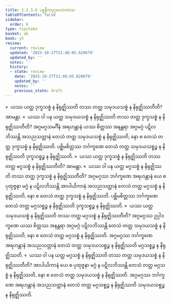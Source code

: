 ```yaml
---
title: 2.2.3.6 ပစ္စနီကပုဂ္ဂလောကာသ
tableOfContents: false
sidebar:
  order: 6
type: tipitaka
basket: ab
book: y5
review:
  current: review
  updated: '2025-10-27T21:48:05.620679'
  updated_by: ''
  notes: ''
  history:
  - state: review
    date: '2025-10-27T21:48:05.620679'
    updated_by: ''
    notes: ''
    previous_state: draft
---
```



<ReviewStatus review={frontmatter.review} showDetails={true} />

<HypothesisAnnotation frontmatter={frontmatter} />

<DynamicBreadcrumb />

<Division number="104" book="y5" e="ch" v="33" p="239">

<Paragraph number="536" book="y5">
»  ယဿ ယတ္ထ ဒုက္ခသစ္စံ န နိရုဇ္ဈိဿတိ တဿ တတ္ထ သမုဒယသစ္စံ န နိရုဇ္ဈိဿတီတိ? အာမန္တာ.
</Paragraph>

<Paragraph number="537" book="y5">
«  ယဿ ဝါ ပန ယတ္ထ သမုဒယသစ္စံ န နိရုဇ္ဈိဿတိ တဿ တတ္ထ ဒုက္ခသစ္စံ န နိရုဇ္ဈိဿတီတိ?
</Paragraph>

<Paragraph number="538" book="y5">
အဂ္ဂမဂ္ဂသမင်္ဂီနံ အရဟန္တာနံ ယဿ စိတ္တဿ အနန္တရာ အဂ္ဂမဂ္ဂံ ပဋိလဘိဿန္တိ အသညသတ္တာနံ တေသံ တတ္ထ သမုဒယသစ္စံ န နိရုဇ္ဈိဿတိ, နော စ တေသံ တတ္ထ ဒုက္ခသစ္စံ န နိရုဇ္ဈိဿတိ. ပစ္ဆိမစိတ္တဿ ဘင်္ဂက္ခဏေ တေသံ တတ္ထ သမုဒယသစ္စဉ္စ န နိရုဇ္ဈိဿတိ ဒုက္ခသစ္စဉ္စ န နိရုဇ္ဈိဿတိ.
</Paragraph>

<Paragraph number="539" book="y5">
»  ယဿ ယတ္ထ ဒုက္ခသစ္စံ န နိရုဇ္ဈိဿတိ တဿ တတ္ထ မဂ္ဂသစ္စံ န နိရုဇ္ဈိဿတီတိ? အာမန္တာ.
</Paragraph>

<Paragraph number="540" book="y5">
«  ယဿ ဝါ ပန ယတ္ထ မဂ္ဂသစ္စံ န နိရုဇ္ဈိဿတိ တဿ တတ္ထ ဒုက္ခသစ္စံ န နိရုဇ္ဈိဿတီတိ?
</Paragraph>

<Paragraph number="541" book="y5">
အဂ္ဂမဂ္ဂဿ ဘင်္ဂက္ခဏေ အရဟန္တာနံ ယေ စ ပုထုဇ္ဇနာ မဂ္ဂံ န ပဋိလဘိဿန္တိ အာပါယိကာနံ အသညသတ္တာနံ တေသံ တတ္ထ မဂ္ဂသစ္စံ န နိရုဇ္ဈိဿတိ, နော စ တေသံ တတ္ထ ဒုက္ခသစ္စံ န နိရုဇ္ဈိဿတိ. ပစ္ဆိမစိတ္တဿ ဘင်္ဂက္ခဏေ တေသံ တတ္ထ မဂ္ဂသစ္စဉ္စ န နိရုဇ္ဈိဿတိ ဒုက္ခသစ္စဉ္စ န နိရုဇ္ဈိဿတိ.
</Paragraph>

</Division>
<Division number="105" book="y5" e="ch" v="33" p="239">

<Paragraph number="542" book="y5">
»  ယဿ ယတ္ထ သမုဒယသစ္စံ န နိရုဇ္ဈိဿတိ တဿ တတ္ထ မဂ္ဂသစ္စံ န နိရုဇ္ဈိဿတီတိ?
</Paragraph>

<Paragraph number="543" book="y5">
အဂ္ဂမဂ္ဂဿ ဥပ္ပါဒက္ခဏေ ယဿ စိတ္တဿ အနန္တရာ အဂ္ဂမဂ္ဂံ ပဋိလဘိဿန္တိ တေသံ တတ္ထ သမုဒယသစ္စံ န နိရုဇ္ဈိဿတိ, နော စ တေသံ တတ္ထ မဂ္ဂသစ္စံ န နိရုဇ္ဈိဿတိ. အဂ္ဂမဂ္ဂဿ ဘင်္ဂက္ခဏေ အရဟန္တာနံ အသညသတ္တာနံ တေသံ တတ္ထ သမုဒယသစ္စဉ္စ န နိရုဇ္ဈိဿတိ မဂ္ဂသစ္စဉ္စ န နိရုဇ္ဈိဿတိ.
</Paragraph>

<Paragraph number="544" book="y5">
«  ယဿ ဝါ ပန ယတ္ထ မဂ္ဂသစ္စံ န နိရုဇ္ဈိဿတိ တဿ တတ္ထ သမုဒယသစ္စံ န နိရုဇ္ဈိဿတီတိ?
</Paragraph>

<Paragraph number="545" book="y5">
အာပါယိကာနံ ယေ စ ပုထုဇ္ဇနာ မဂ္ဂံ န ပဋိလဘိဿန္တိ တေသံ တတ္ထ မဂ္ဂသစ္စံ န နိရုဇ္ဈိဿတိ, နော စ တေသံ တတ္ထ သမုဒယသစ္စံ န နိရုဇ္ဈိဿတိ. အဂ္ဂမဂ္ဂဿ ဘင်္ဂက္ခဏေ အရဟန္တာနံ အသညသတ္တာနံ တေသံ တတ္ထ မဂ္ဂသစ္စဉ္စ န နိရုဇ္ဈိဿတိ သမုဒယသစ္စဉ္စ န နိရုဇ္ဈိဿတိ.
</Paragraph>
</Division>